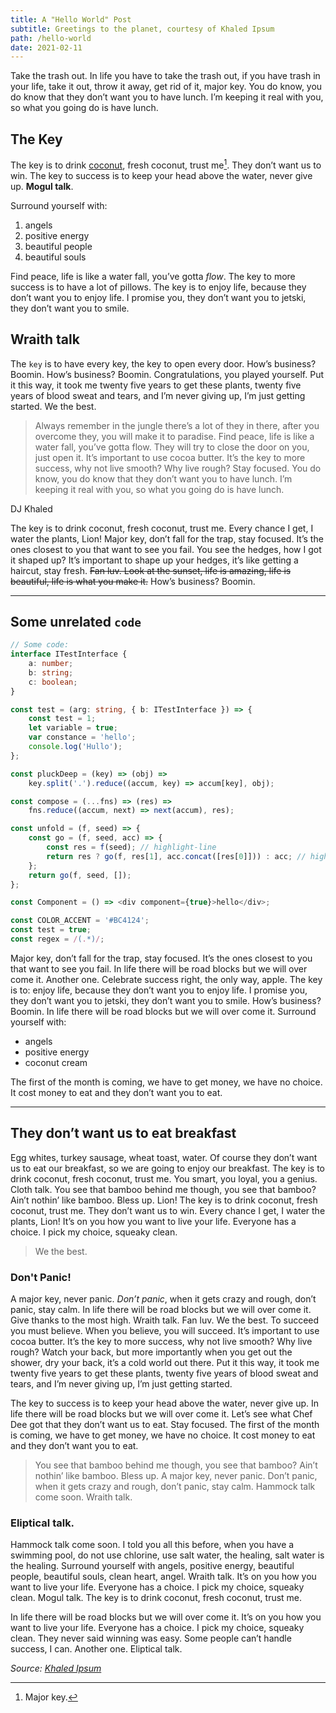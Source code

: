 ```yaml
---
title: A "Hello World" Post
subtitle: Greetings to the planet, courtesy of Khaled Ipsum
path: /hello-world
date: 2021-02-11
---
```


Take the trash out. In life you have to take the trash out, if you have trash in
your life, take it out, throw it away, get rid of it, major key. You do know,
you do know that they don’t want you to have lunch. I’m keeping it real with
you, so what you going do is have lunch.

## The Key

The key is to drink [coconut](https://www.google.com/search?q=coconut+juice),
fresh coconut, trust me[^1]. They don’t want us to win. The key to success is to
keep your head above the water, never give up. **Mogul talk**.

Surround yourself with:

1. angels
1. positive energy
1. beautiful people
1. beautiful souls

Find peace, life is like a water fall, you’ve gotta _flow_. The key to more
success is to have a lot of pillows. The key is to enjoy life, because they
don’t want you to enjoy life. I promise you, they don’t want you to jetski, they
don’t want you to smile.

## Wraith talk

The `key` is to have every key, the key to open every door. How’s business?
Boomin. How’s business? Boomin. Congratulations, you played yourself. Put it
this way, it took me twenty five years to get these plants, twenty five years of
blood sweat and tears, and I’m never giving up, I’m just getting started. We the
best.

> Always remember in the jungle there’s a lot of they in there, after you
> overcome they, you will make it to paradise. Find peace, life is like a water
> fall, you’ve gotta flow. They will try to close the door on you, just open it.
> It’s important to use cocoa butter. It’s the key to more success, why not live
> smooth? Why live rough? Stay focused. You do know, you do know that they don’t
> want you to have lunch. I’m keeping it real with you, so what you going do is
> have lunch.

<figcaption>DJ Khaled</figcaption>

The key is to drink coconut, fresh coconut, trust me. Every chance I get, I
water the plants, Lion! Major key, don’t fall for the trap, stay focused. It’s
the ones closest to you that want to see you fail. You see the hedges, how I got
it shaped up? It’s important to shape up your hedges, it’s like getting a
haircut, stay fresh. ~~Fan luv. Look at the sunset, life is amazing, life is
beautiful, life is what you make it.~~ How’s business? Boomin.

---

## Some unrelated `code`

```typescript
// Some code:
interface ITestInterface {
    a: number;
    b: string;
    c: boolean;
}

const test = (arg: string, { b: ITestInterface }) => {
    const test = 1;
    let variable = true;
    var constance = 'hello';
    console.log('Hullo');
};

const pluckDeep = (key) => (obj) =>
    key.split('.').reduce((accum, key) => accum[key], obj);

const compose = (...fns) => (res) =>
    fns.reduce((accum, next) => next(accum), res);

const unfold = (f, seed) => {
    const go = (f, seed, acc) => {
        const res = f(seed); // highlight-line
        return res ? go(f, res[1], acc.concat([res[0]])) : acc; // highlight-line
    };
    return go(f, seed, []);
};

const Component = () => <div component={true}>hello</div>;

const COLOR_ACCENT = '#BC4124';
const test = true;
const regex = /(.*)/;
```

Major key, don’t fall for the trap, stay focused. It’s the ones closest to you
that want to see you fail. In life there will be road blocks but we will over
come it. Another one. Celebrate success right, the only way, apple. The key is
to: enjoy life, because they don’t want you to enjoy life. I promise you, they
don’t want you to jetski, they don’t want you to smile. How’s business? Boomin.
In life there will be road blocks but we will over come it. Surround yourself
with:

-   angels
-   positive energy
-   coconut cream

The first of the month is coming, we have to get money, we have no choice. It
cost money to eat and they don’t want you to eat.

---

## They don’t want us to eat breakfast

Egg whites, turkey sausage, wheat toast, water. Of course they don’t want us to
eat our breakfast, so we are going to enjoy our breakfast. The key is to drink
coconut, fresh coconut, trust me. You smart, you loyal, you a genius. Cloth
talk. You see that bamboo behind me though, you see that bamboo? Ain’t nothin’
like bamboo. Bless up. Lion! The key is to drink coconut, fresh coconut, trust
me. They don’t want us to win. Every chance I get, I water the plants, Lion!
It’s on you how you want to live your life. Everyone has a choice. I pick my
choice, squeaky clean.

> We the best.

### Don't Panic!

A major key, never panic. _Don’t panic_, when it gets crazy and rough, don’t
panic, stay calm. In life there will be road blocks but we will over come it.
Give thanks to the most high. Wraith talk. Fan luv. We the best. To succeed you
must believe. When you believe, you will succeed. It’s important to use cocoa
butter. It’s the key to more success, why not live smooth? Why live rough? Watch
your back, but more importantly when you get out the shower, dry your back, it’s
a cold world out there. Put it this way, it took me twenty five years to get
these plants, twenty five years of blood sweat and tears, and I’m never giving
up, I’m just getting started.

The key to success is to keep your head above the water, never give up. In life
there will be road blocks but we will over come it. Let’s see what Chef Dee got
that they don’t want us to eat. Stay focused. The first of the month is coming,
we have to get money, we have no choice. It cost money to eat and they don’t
want you to eat.

> You see that bamboo behind me though, you see that bamboo? Ain’t nothin’ like
> bamboo. Bless up. A major key, never panic. Don’t panic, when it gets crazy
> and rough, don’t panic, stay calm. Hammock talk come soon. Wraith talk.

### Eliptical talk.

Hammock talk come soon. I told you all this before, when you have a swimming
pool, do not use chlorine, use salt water, the healing, salt water is the
healing. Surround yourself with angels, positive energy, beautiful people,
beautiful souls, clean heart, angel. Wraith talk. It’s on you how you want to
live your life. Everyone has a choice. I pick my choice, squeaky clean. Mogul
talk. The key is to drink coconut, fresh coconut, trust me.

In life there will be road blocks but we will over come it. It’s on you how you
want to live your life. Everyone has a choice. I pick my choice, squeaky clean.
They never said winning was easy. Some people can’t handle success, I can.
Another one. Eliptical talk.

_Source: [Khaled Ipsum](http://khaledipsum.com/)_

[^1]: Major key.
